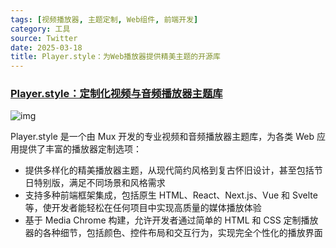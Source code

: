 ```yaml
---
tags: [视频播放器, 主题定制, Web组件, 前端开发]
category: 工具
source: Twitter
date: 2025-03-18
title: Player.style：为Web播放器提供精美主题的开源库
---
```


### [Player.style：定制化视频与音频播放器主题库](https://player.style/)

![img](https://img.mengpeng.tech/i/2025/03/20/67dba74d9a674.webp)

Player.style 是一个由 Mux 开发的专业视频和音频播放器主题库，为各类 Web 应用提供了丰富的播放器定制选项：

- 提供多样化的精美播放器主题，从现代简约风格到复古怀旧设计，甚至包括节日特别版，满足不同场景和风格需求
- 支持多种前端框架集成，包括原生 HTML、React、Next.js、Vue 和 Svelte 等，使开发者能轻松在任何项目中实现高质量的媒体播放体验
- 基于 Media Chrome 构建，允许开发者通过简单的 HTML 和 CSS 定制播放器的各种细节，包括颜色、控件布局和交互行为，实现完全个性化的播放界面 